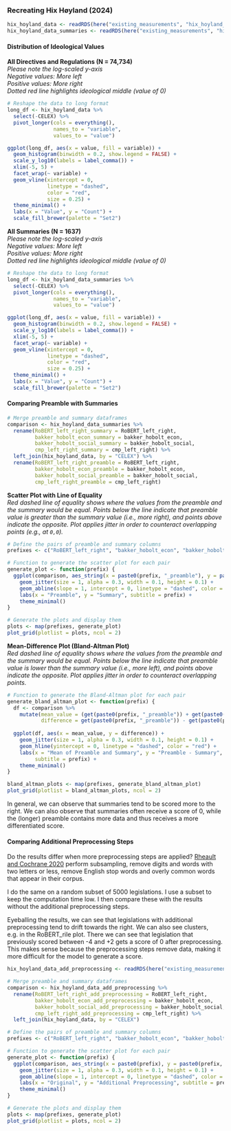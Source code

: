 ### Recreating Hix Høyland (2024)

```r
hix_hoyland_data <- readRDS(here("existing_measurements", "hix_hoyland_2024", "hix_hoyland_data.rds"))
hix_hoyland_data_summaries <- readRDS(here("existing_measurements", "hix_hoyland_2024", "hix_hoyland_data_summaries.rds"))
```

#### Distribution of Ideological Values
**All Directives and Regulations (N = 74,734)**  
*Please note the log-scaled y-axis*  
*Negative values: More left*  
*Positive values: More right*  
*Dotted red line highlights ideological middle (value of 0)*  
```r
# Reshape the data to long format
long_df <- hix_hoyland_data %>%
  select(-CELEX) %>% 
  pivot_longer(cols = everything(), 
               names_to = "variable", 
               values_to = "value")

ggplot(long_df, aes(x = value, fill = variable)) +
  geom_histogram(binwidth = 0.2, show.legend = FALSE) +
  scale_y_log10(labels = label_comma()) +
  xlim(-5, 5) +
  facet_wrap(~ variable) +
  geom_vline(xintercept = 0,
             linetype = "dashed",
             color = "red",
             size = 0.25) +
  theme_minimal() +
  labs(x = "Value", y = "Count") +
  scale_fill_brewer(palette = "Set2")
```

**All Summaries (N = 1637)**  
*Please note the log-scaled y-axis*  
*Negative values: More left*  
*Positive values: More right*  
*Dotted red line highlights ideological middle (value of 0)*  
```r
# Reshape the data to long format
long_df <- hix_hoyland_data_summaries %>%
  select(-CELEX) %>% 
  pivot_longer(cols = everything(), 
               names_to = "variable", 
               values_to = "value")

ggplot(long_df, aes(x = value, fill = variable)) +
  geom_histogram(binwidth = 0.2, show.legend = FALSE) +
  scale_y_log10(labels = label_comma()) +
  xlim(-5, 5) +
  facet_wrap(~ variable) +
  geom_vline(xintercept = 0,
             linetype = "dashed",
             color = "red",
             size = 0.25) +
  theme_minimal() +
  labs(x = "Value", y = "Count") +
  scale_fill_brewer(palette = "Set2")
```

#### Comparing Preamble with Summaries

```r
# Merge preamble and summary dataframes
comparison <- hix_hoyland_data_summaries %>% 
  rename(RoBERT_left_right_summary = RoBERT_left_right,
         bakker_hobolt_econ_summary = bakker_hobolt_econ,
         bakker_hobolt_social_summary = bakker_hobolt_social,
         cmp_left_right_summary = cmp_left_right) %>% 
  left_join(hix_hoyland_data, by = "CELEX") %>% 
  rename(RoBERT_left_right_preamble = RoBERT_left_right,
         bakker_hobolt_econ_preamble = bakker_hobolt_econ,
         bakker_hobolt_social_preamble = bakker_hobolt_social,
         cmp_left_right_preamble = cmp_left_right)
```

**Scatter Plot with Line of Equality**  
*Red dashed line of equality shows where the values from the preamble and the summary would be equal. Points below the line indicate that preamble value is greater than the summary value (i.e., more right), and points above indicate the opposite. Plot applies jitter in order to counteract overlapping points (e.g., at `0,0`).*
```r
# Define the pairs of preamble and summary columns
prefixes <- c("RoBERT_left_right", "bakker_hobolt_econ", "bakker_hobolt_social", "cmp_left_right")

# Function to generate the scatter plot for each pair
generate_plot <- function(prefix) {
  ggplot(comparison, aes_string(x = paste0(prefix, "_preamble"), y = paste0(prefix, "_summary"))) +
    geom_jitter(size = 1, alpha = 0.3, width = 0.1, height = 0.1) +
    geom_abline(slope = 1, intercept = 0, linetype = "dashed", color = "red") +
    labs(x = "Preamble", y = "Summary", subtitle = prefix) +
    theme_minimal()
}

# Generate the plots and display them
plots <- map(prefixes, generate_plot)
plot_grid(plotlist = plots, ncol = 2)
```

**Mean-Difference Plot (Bland-Altman Plot)**  
*Red dashed line of equality shows where the values from the preamble and the summary would be equal. Points below the line indicate that preamble value is lower than the summary value (i.e., more left), and points above indicate the opposite. Plot applies jitter in order to counteract overlapping points.*
```r
# Function to generate the Bland-Altman plot for each pair
generate_bland_altman_plot <- function(prefix) {
  df <- comparison %>%
    mutate(mean_value = (get(paste0(prefix, "_preamble")) + get(paste0(prefix, "_summary"))) / 2,
           difference = get(paste0(prefix, "_preamble")) - get(paste0(prefix, "_summary")))
  
  ggplot(df, aes(x = mean_value, y = difference)) +
    geom_jitter(size = 1, alpha = 0.3, width = 0.1, height = 0.1) +
    geom_hline(yintercept = 0, linetype = "dashed", color = "red") +
    labs(x = "Mean of Preamble and Summary", y = "Preamble - Summary",
         subtitle = prefix) +
    theme_minimal()
}

bland_altman_plots <- map(prefixes, generate_bland_altman_plot)
plot_grid(plotlist = bland_altman_plots, ncol = 2)
```

In general, we can observe that summaries tend to be scored more to the right. We can also observe that summaries often receive a score of 0, while the (longer) preamble contains more data and thus receives a more differentiated score.

#### Comparing Additional Preprocessing Steps
Do the results differ when more preprocessing steps are applied? [Rheault and Cochrane 2020](https://www.dropbox.com/scl/fi/u1dpvjp9bzmgbmebuqfs9/word_embeddings_for_the_analysis_of_ideological_placement_in_parliamentary_corpora.pdf?rlkey=x3uam6ph6nywag1rlggcobhe4&dl=0) perform subsampling, remove digits and words with two letters or less, remove English stop words and overly common words that appear in their corpus.

I do the same on a random subset of 5000 legislations. I use a subset to keep the computation time low. I then compare these with the results without the additional preprocessing steps.

Eyeballing the results, we can see that legislations with additional preprocessing tend to drift towards the right. We can also see clusters, e.g. in the RoBERT_rile plot. There we can see that legislation that previously scored between -4 and +2 gets a score of 0 after preprocessing. This makes sense because the preprocessing steps remove data, making it more difficult for the model to generate a score.

```r
hix_hoyland_data_add_preprocessing <- readRDS(here("existing_measurements", "hix_hoyland_2024", "hix_hoyland_data_add_preprocessing.rds"))
```

```r
# Merge preamble and summary dataframes
comparison <- hix_hoyland_data_add_preprocessing %>% 
  rename(RoBERT_left_right_add_preprocessing = RoBERT_left_right,
         bakker_hobolt_econ_add_preprocessing = bakker_hobolt_econ,
         bakker_hobolt_social_add_preprocessing = bakker_hobolt_social,
         cmp_left_right_add_preprocessing = cmp_left_right) %>% 
  left_join(hix_hoyland_data, by = "CELEX")
```

```r
# Define the pairs of preamble and summary columns
prefixes <- c("RoBERT_left_right", "bakker_hobolt_econ", "bakker_hobolt_social", "cmp_left_right")

# Function to generate the scatter plot for each pair
generate_plot <- function(prefix) {
  ggplot(comparison, aes_string(x = paste0(prefix), y = paste0(prefix, "_add_preprocessing"))) +
    geom_jitter(size = 1, alpha = 0.3, width = 0.1, height = 0.1) +
    geom_abline(slope = 1, intercept = 0, linetype = "dashed", color = "red") +
    labs(x = "Original", y = "Additional Preprocessing", subtitle = prefix) +
    theme_minimal()
}

# Generate the plots and display them
plots <- map(prefixes, generate_plot)
plot_grid(plotlist = plots, ncol = 2)
```
